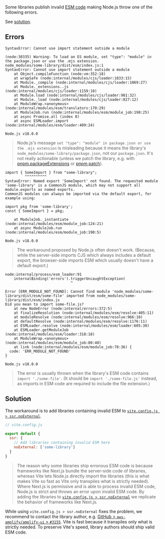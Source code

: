 
Some libraries publish invalid [ESM code](https://hacks.mozilla.org/2018/03/es-modules-a-cartoon-deep-dive/) making Node.js throw one of the following errors.

See [solution](#solution).

## Errors

```
SyntaxError: Cannot use import statement outside a module
```
```
(node:30335) Warning: To load an ES module, set "type": "module" in the package.json or use the .mjs extension.
node_modules/some-library/dist/esm/index.js:1
SyntaxError: Cannot use import statement outside a module
    at Object.compileFunction (node:vm:352:18)
    at wrapSafe (node:internal/modules/cjs/loader:1033:15)
    at Module._compile (node:internal/modules/cjs/loader:1069:27)
    at Module._extensions..js (node:internal/modules/cjs/loader:1159:10)
    at Module.load (node:internal/modules/cjs/loader:981:32)
    at Module._load (node:internal/modules/cjs/loader:827:12)
    at ModuleWrap.<anonymous> (node:internal/modules/esm/translators:170:29)
    at ModuleJob.run (node:internal/modules/esm/module_job:198:25)
    at async Promise.all (index 0)
    at async ESMLoader.import (node:internal/modules/esm/loader:409:24)

Node.js v18.0.0
```
> Node.js's message `set "type": "module" in package.json or use the .mjs extension` is misleading because it means the library's `node_modules/some-library/package.json`, not our `package.json`. It's not really actionable (unless we patch the library, e.g. with [pnpm.packageExtensions](https://pnpm.io/package_json#pnpmpackageextensions) or [pnpm patch](https://pnpm.io/cli/patch)).

```
import { SomeImport } from "some-library";
         ^^^^^^^^^^
SyntaxError: Named export 'SomeImport' not found. The requested module 'some-library' is a CommonJS module, which may not support all module.exports as named exports.
CommonJS modules can always be imported via the default export, for example using:

import pkg from 'some-library';
const { SomeImport } = pkg;

    at ModuleJob._instantiate (node:internal/modules/esm/module_job:124:21)
    at async ModuleJob.run (node:internal/modules/esm/module_job:190:5)

Node.js v18.0.0
```

> The workaround proposed by Node.js often doesn't work. (Because, while the server-side imports CJS which always includes a default export, the browser-side imports ESM which usually doesn't have a default export.)

```
node:internal/process/esm_loader:91
    internalBinding('errors').triggerUncaughtException(
                              ^

Error [ERR_MODULE_NOT_FOUND]: Cannot find module 'node_modules/some-library/dist/esm/some-file' imported from node_modules/some-library/dist/esm/index.js
Did you mean to import some-file.js?
    at new NodeError (node:internal/errors:372:5)
    at finalizeResolution (node:internal/modules/esm/resolve:405:11)
    at moduleResolve (node:internal/modules/esm/resolve:966:10)
    at defaultResolve (node:internal/modules/esm/resolve:1176:11)
    at ESMLoader.resolve (node:internal/modules/esm/loader:605:30)
    at ESMLoader.getModuleJob (node:internal/modules/esm/loader:318:18)
    at ModuleWrap.<anonymous> (node:internal/modules/esm/module_job:80:40)
    at link (node:internal/modules/esm/module_job:78:36) {
  code: 'ERR_MODULE_NOT_FOUND'
}

Node.js v18.0.0
```

> The error is usually thrown when the library's ESM code contains `import './some-file'`. (It should be `import './some-file.js'` instead, as imports in ESM code are required to include the file extension.)

## Solution

The workaround is to add libraries containing invalid ESM to [`vite.config.js > ssr.noExternal`](https://vitejs.dev/config/ssr-options.html#ssr-noexternal).

```js
// vite.config.js

export default {
  ssr: {
    // Add libraries containing invalid ESM here
    noExternal: ['some-library']
  }
}
```

> The reason why some libraries ship erronous ESM code is because frameworks like Next.js bundle the server-side code of libraries, whereas Vite lets Node.js directly import the libraries (this is what makes Vite so fast as Vite only transpiles what is strictly needed). Where Next.js is permissive and is able to process invalid ESM code, Node.js is strict and throws an error upon invalid ESM code. By adding the libraries to [`vite.config.js > ssr.noExternal`](https://vitejs.dev/config/ssr-options.html#ssr-noexternal) we replicate the behavior of frameworks like Next.js.

<Note type="warning">While using `vite.config.js > ssr.noExternal` fixes the problem, we recommend to contact the library author, e.g. [GitHub > `aws-amplify/amplify-ui` > `#3155`](https://github.com/aws-amplify/amplify-ui/issues/3155). Vite is fast because it transpiles only what is strictly needed. To preserve Vite's speed, library authors should ship valid ESM code.</Note>
